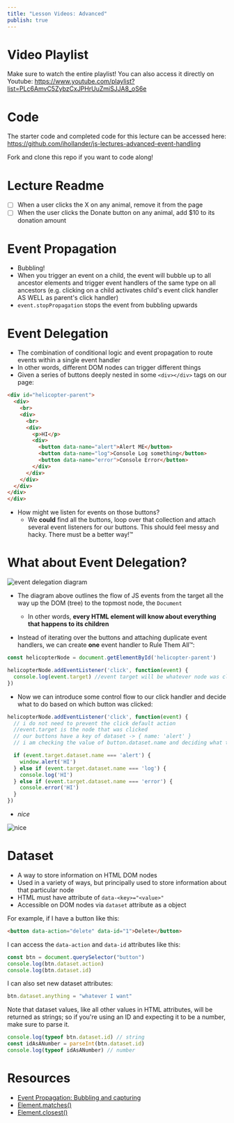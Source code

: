```yaml
---
title: "Lesson Videos: Advanced"
publish: true
---
```


# Video Playlist

<YoutubeEmbed link="https://www.youtube.com/embed/videoseries?list=PLc6AmvC5ZybzCxJPHrUuZmiSJJA8_oS6e" />

Make sure to watch the entire playlist! You can also access it directly on Youtube: https://www.youtube.com/playlist?list=PLc6AmvC5ZybzCxJPHrUuZmiSJJA8_oS6e

# Code

The starter code and completed code for this lecture can be accessed here: https://github.com/ihollander/js-lectures-advanced-event-handling

Fork and clone this repo if you want to code along!

# Lecture Readme

- [ ] When a user clicks the X on any animal, remove it from the page
- [ ] When the user clicks the Donate button on any animal, add $10 to its donation amount

# Event Propagation
- Bubbling!
- When you trigger an event on a child, the event will bubble up to all ancestor elements and trigger event handlers of the same type on all ancestors (e.g. clicking on a child activates child's event click handler AS WELL as parent's click handler)
- `event.stopPropagation` stops the event from bubbling upwards

# Event Delegation
- The combination of conditional logic and event propagation to route events within a single event handler
- In other words, different DOM nodes can trigger different things
- Given a series of buttons deeply nested in some `<div></div>` tags on our page:

```html
<div id="helicopter-parent">
  <div>
    <br>
    <div>
      <br>
      <div>
        <p>HI</p>
        <div>
          <button data-name="alert">Alert ME</button>
          <button data-name="log">Console Log something</button>
          <button data-name="error">Console Error</button>
        </div>
      </div>
    </div>
  </div>
</div>
</div>
```

- How might we listen for events on those buttons?
  - We **could** find all the buttons, loop over that collection and attach several event listeners for our buttons. This should feel messy and hacky. There must be a better way!™

# What about Event Delegation?

![event delegation diagram](https://javascript.info/article/bubbling-and-capturing/eventflow@2x.png)

- The diagram above outlines the flow of JS events from the target all the way up the DOM (tree) to the topmost node, the `Document`
  - In other words, **every HTML element will know about everything that happens to its children**

- Instead of iterating over the buttons and attaching duplicate event handlers, we can create **one** event handler to Rule Them All™:

```js
const helicopterNode = document.getElementById('helicopter-parent')

helicopterNode.addEventListener('click', function(event) {
  console.log(event.target) //event target will be whatever node was clicked
})
```

- Now we can introduce some control flow to our click handler and decide what to do based on which button was clicked:

```js
helicopterNode.addEventListener('click', function(event) {
  // i do not need to prevent the click default action
  //event.target is the node that was clicked
  // our buttons have a key of dataset -> { name: 'alert' }
  // i am checking the value of button.dataset.name and deciding what to do based on what i find

  if (event.target.dataset.name === 'alert') {
    window.alert('HI')
  } else if (event.target.dataset.name === 'log') {
    console.log('HI')
  } else if (event.target.dataset.name === 'error') {
    console.error('HI')
  }
})
```

- _nice_

![nice](https://media.giphy.com/media/3M9CR4S2KFNyOIqHGg/giphy.gif)

# Dataset
- A way to store information on HTML DOM nodes
- Used in a variety of ways, but principally used to store information about that particular node
- HTML must have attribute of `data-<key>="<value>"`
- Accessible on DOM nodes via `dataset` attribute as a object

For example, if I have a button like this:

```html
<button data-action="delete" data-id="1">Delete</button>
```

I can access the `data-action` and `data-id` attributes like this:

```js
const btn = document.querySelector("button")
console.log(btn.dataset.action)
console.log(btn.dataset.id)
```

I can also set new dataset attributes:

```js
btn.dataset.anything = "whatever I want"
```

Note that dataset values, like all other values in HTML attributes, will be returned as strings; so if you're using an ID and expecting it to be a number, make sure to parse it.

```js
console.log(typeof btn.dataset.id) // string
const idAsANumber = parseInt(btn.dataset.id)
console.log(typeof idAsANumber) // number
```


# Resources
- [Event Propagation: Bubbling and capturing](https://javascript.info/bubbling-and-capturing)
- [Element.matches()](https://developer.mozilla.org/en-US/docs/Web/API/Element/matches)
- [Element.closest()](https://developer.mozilla.org/en-US/docs/Web/API/Element/closest)
